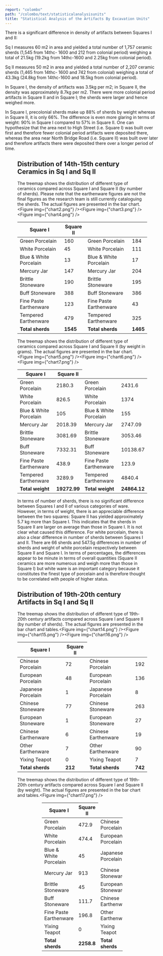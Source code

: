 ```yaml
---
report: "colombo"
path: "/colombo/text/statisticalanalysisunits"
title: "Statistical Analysis of the Artifacts By Excavation Units"
---
```



There is a significant difference in density of artifacts between Squares I and II:

Sq I measures 60 m2 in area and yielded a total number of 1,757 ceramic sherds (1,545 from 14thc- 1600 and 212 from colonial period) weighing a total of 21.5kg (19.2kg from 14thc-1600 and 2.25kg from colonial period).

Sq II measures 50 m2 in area and yielded a total number of 2,207 ceramic sherds (1,465 from 14thc- 1600 and 742 from colonial) weighing a total of 43.3kg (24.8kg from 14thc-1600 and 18.5kg from colonial period).

In Square I, the density of artifacts was 3.5kg per m2; in Square II, the density was approximately 8.7kg per m2. There were more colonial period artifacts in Square II and in Square I; the sherds were larger and hence weighed more.

In Square I, precolonial sherds make up 88% of sherds by weight whereas in Square II, it is only 66%. The difference is even more glaring in terms of weight: 90% in Square I compared to 57% in Square II. One can hypothesize that the area next to High Street (i.e. Square I) was built over first and therefore fewer colonial period artifacts were deposited there, whereas the area near North Bridge Road (i.e. Square II) was built over later and therefore artifacts there were deposited there over a longer period of time.

<Figure img={"chart1.png"} />

## Distribution of 14th-15th century Ceramics in Sq I and Sq II

The treemap shows the distribution of different type of ceramics compared across Square I and Square II (by number of sherds). Please note that the earthenware figures are not the final figures as the research team is still currently cataloguing the sherds. The actual figures are presented in the bar chart.<Figure img={"chart2.png"} /><Figure img={"chart3.png"} /><Figure img={"chart4.png"} />

<table>
  <tr>
    <th colspan={2}>Square I</th>
    <th colspan={2}>Square II</th>
  </tr>
  <tbody>
    <tr>
      <td>Green Porcelain</td>
      <td>160</td>
      <td>Green Porcelain</td>
      <td>184</td>
    </tr>
    <tr>
      <td>White Porcelain</td>
      <td>45</td>
      <td>White Porcelain</td>
      <td>111</td>
    </tr>
    <tr>
      <td>Blue & White Porcelain</td>
      <td>13</td>
      <td>Blue & White Porcelain</td>
      <td>17</td>
    </tr>
    <tr>
      <td>Mercury Jar</td>
      <td>147</td>
      <td>Mercury Jar</td>
      <td>204</td>
    </tr>
    <tr>
      <td>Brittle Stoneware</td>
      <td>190</td>
      <td>Brittle Stoneware</td>
      <td>195</td>
    </tr>
    <tr>
      <td>Buff Stoneware</td>
      <td>388</td>
      <td>Buff Stoneware</td>
      <td>386</td>
    </tr>
    <tr>
      <td>Fine Paste Earthenware</td>
      <td>123</td>
      <td>Fine Paste Earthenware</td>
      <td>43</td>
    </tr>
    <tr>
      <td>Tempered Earthenware</td>
      <td>479</td>
      <td>Tempered Earthenware</td>
      <td>325</td>
    </tr>
    <tr>
      <td>
        <strong>Total sherds</strong>
      </td>
      <td>
        <strong>1545</strong>
      </td>
      <td>
        <strong>Total sherds</strong>
      </td>
      <td>
        <strong>1465</strong>
      </td>
    </tr>
  </tbody>
</table>

The treemap shows the distribution of different type of ceramics compared across Square I and Square II (by weight in grams). The actual figures are presented in the bar chart.<Figure img={"chart5.png"} /><Figure img={"chart6.png"} /><Figure img={"chart7.png"} />

<table>
  <thead>
    <tr>
      <th colspan={2}>Square I</th>
      <th colspan={2}>Square II</th>
    </tr>
  </thead>
  <tbody>
    <tr>
      <td>Green Porcelain</td>
      <td>2180.3</td>
      <td>Green Porcelain</td>
      <td>2431.6</td>
    </tr>
    <tr>
      <td>White Porcelain</td>
      <td>826.5</td>
      <td>White Porcelain</td>
      <td>1374</td>
    </tr>
    <tr>
      <td>Blue & White Porcelain</td>
      <td>105</td>
      <td>Blue & White Porcelain</td>
      <td>155</td>
    </tr>
    <tr>
      <td>Mercury Jar</td>
      <td>2018.39</td>
      <td>Mercury Jar</td>
      <td>2747.09</td>
    </tr>
    <tr>
      <td>Brittle Stoneware</td>
      <td>3081.69</td>
      <td>Brittle Stoneware</td>
      <td>3053.46</td>
    </tr>
    <tr>
      <td>Buff Stoneware</td>
      <td>7332.31</td>
      <td>Buff Stoneware</td>
      <td>10138.67</td>
    </tr>
    <tr>
      <td>Fine Paste Earthenware</td>
      <td>438.9</td>
      <td>Fine Paste Earthenware</td>
      <td>123.9</td>
    </tr>
    <tr>
      <td>Tempered Earthenware</td>
      <td>3289.9</td>
      <td>Tempered Earthenware</td>
      <td>4840.4</td>
    </tr>
    <tr>
      <td>
        <strong>Total weight</strong>
      </td>
      <td>
        <strong>19272.99</strong>
      </td>
      <td>
        <strong>Total weight</strong>
      </td>
      <td>
        <strong>24864.12</strong>
      </td>
    </tr>
  </tbody>
</table>

In terms of number of sherds, there is no significant difference between Squares I and II of various categories of ware. However, in terms of weight, there is an appreciable difference between the two squares: Square II has yielded approximately 5.7 kg more than Square I. This indicates that the sherds in Square II are larger on average than those in Square I. It is not clear what caused this difference. For white porcelain, there is also a clear difference in number of sherds between Squares I and II. There are 66 sherds and 547.5g differences in number of sherds and weight of white porcelain respectively between Square II and Square I. In terms of percentages, the differences appear to be minute in terms of overall quantities (Square II ceramics are more numerous and weigh more than those in Square I) but white ware is an important category because it constitutes the finest type of porcelain and is therefore thought to be correlated with people of higher status.

## Distribution of 19th-20th century Artifacts in Sq I and Sq II

The treemap shows the distribution of different type of 19th-20th century artifacts compared across Square I and Square II (by number of sherds). The actual figures are presented in the bar chart and tables.<Figure img={"chart14.png"} /><Figure img={"chart15.png"} /><Figure img={"chart16.png"} />

<table>
  <thead>
    <tr>
      <th colspan={2}>Square I</th>
      <th colspan={2}>Square II</th>
    </tr>
  </thead>
  <tbody>
    <tr>
      <td>Chinese Porcelain</td>
      <td>72</td>
      <td>Chinese Porcelain</td>
      <td>192</td>
    </tr>
    <tr>
      <td>European Porcelain</td>
      <td>48</td>
      <td>European Porcelain</td>
      <td>136</td>
    </tr>
    <tr>
      <td>Japanese Porcelain</td>
      <td>1</td>
      <td>Japanese Porcelain</td>
      <td>8</td>
    </tr>
    <tr>
      <td>Chinese Stoneware</td>
      <td>77</td>
      <td>Chinese Stoneware</td>
      <td>263</td>
    </tr>
    <tr>
      <td>European Stoneware</td>
      <td>1</td>
      <td>European Stoneware</td>
      <td>27</td>
    </tr>
    <tr>
      <td>Chinese Earthenware</td>
      <td>6</td>
      <td>Chinese Earthenware</td>
      <td>19</td>
    </tr>
    <tr>
      <td>Other Earthenware</td>
      <td>7</td>
      <td>Other Earthenware</td>
      <td>90</td>
    </tr>
    <tr>
      <td>Yixing Teapot</td>
      <td>0</td>
      <td>Yixing Teapot</td>
      <td>7</td>
    </tr>
    <tr>
      <td>
        <strong>Total sherds</strong>
      </td>
      <td>
        <strong>212</strong>
      </td>
      <td>
        <strong>Total sherds</strong>
      </td>
      <td>
        <strong>742</strong>
      </td>
    </tr>
  </tbody>
</table>

The treemap shows the distribution of different type of 19th-20th century artifacts compared across Square I and Square II (by weight). The actual figures are presented in the bar chart and tables.<Figure img={"chart17.png"} />
<Figure img={"chart18.png"} />
<Figure img={"chart19.png"} />
<table>
  <thead>
    <tr>
      <th colspan={2}>Square I</th>
      <th colspan={2}>Square II</th>
    </tr>
  </thead>
  <tbody>
    <tr>
      <td>Green Porcelain</td>
      <td>472.9</td>
      <td>Chinese Porcelain</td>
      <td>3939.3</td>
    </tr>
    <tr>
      <td>White Porcelain</td>
      <td>474.4</td>
      <td>European Porcelain</td>
      <td>2340</td>
    </tr>
    <tr>
      <td>Blue & White Porcelain</td>
      <td>45</td>
      <td>Japanese Porcelain</td>
      <td>127.6</td>
    </tr>
    <tr>
      <td>Mercury Jar</td>
      <td>913</td>
      <td>Chinese Stoneware</td>
      <td>7382.17</td>
    </tr>
    <tr>
      <td>Brittle Stoneware</td>
      <td>45</td>
      <td>European Stoneware</td>
      <td>1357.8</td>
    </tr>
    <tr>
      <td>Buff Stoneware</td>
      <td>111.7</td>
      <td>Chinese Earthenware</td>
      <td>226.2</td>
    </tr>
    <tr>
      <td>Fine Paste Earthenware</td>
      <td>196.8</td>
      <td>Other Earthenware</td>
      <td>3050.16</td>
    </tr>
    <tr>
      <td>Yixing Teapot</td>
      <td>0</td>
      <td>Yixing Teapot</td>
      <td>73</td>
    </tr>
    <tr>
      <td>
        <strong>Total sherds</strong>
      </td>
      <td>
        <strong>2258.8</strong>
      </td>
      <td>
        <strong>Total sherds</strong>
      </td>
      <td>
        <strong>18496.23</strong>
      </td>
    </tr>
  </tbody>
</table>

